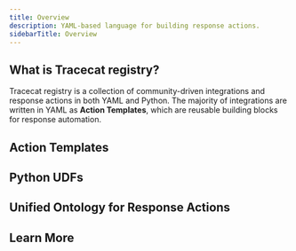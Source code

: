 ```yaml
---
title: Overview
description: YAML-based language for building response actions.
sidebarTitle: Overview
---
```



## What is Tracecat registry?

Tracecat registry is a collection of community-driven integrations and response actions in both YAML and Python.
The majority of integrations are written in YAML as **Action Templates**, which are reusable building blocks for response automation.

## Action Templates

## Python UDFs

## Unified Ontology for Response Actions

## Learn More
